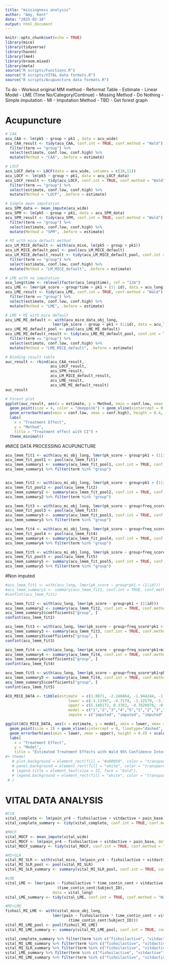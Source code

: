 ```yaml
---
title: "missingness analysis"
author: "Amy, Kent"
date: "2025-02-18"
output: html_document
---
```


```r
knitr::opts_chunk$set(echo = TRUE)
library(mice)
library(tidyverse)
library(haven)
library(lme4)
library(broom.mixed)
library(meta)
source("R scripts/Functions.R")
source("R scripts/VITAL data formats.R")
source("R scripts/Acupuncture data formats.R")
```

To do
- Workout original MM method
- Reformat Table
  - Estimate
    - Linear Model
    - LME (Time No/Category/Continue)
  - Missing Method
    - Do Nothing
    - Simple imputation
    - MI
  - Imputation Method
    - TBD
- Get forest graph

# Acupuncture

```r

# CAA
acu_CAA <- lm(pk5 ~ group + pk1 , data = acu_wide)
acu_CAA_result <- tidy(acu_CAA, conf.int = TRUE, conf.method = "Wald") %>% 
  filter(term == "group") %>%
  select(estimate, conf.low, conf.high) %>%
  mutate(Method = "CAA", .before = estimate)

# LOCF
acu_LOCF_data <- LOCF(data = acu_wide, columns = c(10,11))
acu_LOCF <- lm(pk5 ~ group + pk1, data = acu_LOCF_data)
acu_LOCF_result <- tidy(acu_LOCF, conf.int = TRUE, conf.method = "Wald") %>% 
  filter(term == "group") %>%
  select(estimate, conf.low, conf.high) %>%
  mutate(Method = "LOCF", .before = estimate)

# Simple mean imputation
acu_SPM_data <- mean_impute(acu_wide)
acu_SPM <- lm(pk5 ~ group + pk1, data = acu_SPM_data)
acu_SPM_result <- tidy(acu_SPM, conf.int = TRUE, conf.method = "Wald") %>% 
  filter(term == "group") %>%
  select(estimate, conf.low, conf.high) %>%
  mutate(Method = "SPM", .before = estimate)

# MI with mice default method
acu_LM_MICE_default <- with(acu_mice, lm(pk5 ~ group + pk1)) 
acu_LM_MICE_default_pool <- pool(acu_LM_MICE_default)
acu_LM_MICE_default_result <- tidy(acu_LM_MICE_default_pool, conf.int = TRUE, conf.method = "Wald") %>% 
  filter(term == "group") %>%
  select(estimate, conf.low, conf.high) %>%
  mutate(Method = "LM_MICE_default", .before = estimate)

# LME with no imputation
acu_long$time <- relevel(factor(acu_long$time), ref = "12m")
acu_LME <- lmer(pk_score ~ group*time + pk1 + (1| id), data = acu_long)
acu_LME_result <- tidy(acu_LME, conf.int = TRUE, conf.method = "Wald") %>% 
  filter(term == "group") %>%
  select(estimate, conf.low, conf.high) %>%
  mutate(Method = "LME", .before = estimate)

# LME + MI with mice default
acu_LME_MI_default <- with(acu_mice_data_obj_long, 
                     lmer(pk_score ~ group + pk1 + (1|id), data = acu_long))
acu_LME_MI_default_pool <- pool(acu_LME_MI_default)
acu_LME_MI_default_result <- tidy(acu_LME_MI_default_pool, conf.int = TRUE, conf.method = "Wald") %>%
  filter(term == "group") %>%
  select(estimate, conf.low, conf.high) %>%
  mutate(Method = "LME_MICE_default", .before = estimate)

# Binding result table
auc_result <- rbind(acu_CAA_result, 
                    acu_LOCF_result,
                    acu_SPM_result, 
                    acu_LM_MICE_default_result,
                    acu_LME_result,
                    acu_LME_MI_default_result)
auc_result

# Forest plot
ggplot(auc_result, aes(x = estimate, y = Method, xmin = conf.low, xmax = conf.high)) +
  geom_point(size = 4, color = "deeppink") + geom_vline(xintercept = 0, linetype="dashed", color="red") +
  geom_errorbarh(aes(xmin = conf.low, xmax = conf.high), height = 0.4, color = "black") + 
  labs(
    x = "Treatment Effect",
    y = "Method",
    title = "Treatment effect with CI") +
  theme_minimal() 
```

#MICE DATA PROCESSING ACUPUNCTURE

```r
acu_lmem_fit1 <- with(acu_mi_obj_long, lmer(pk_score ~ group*pk1 + (1|id)))
acu_lmem_fit_pool1 <- pool(acu_lmem_fit1)
acu_lmem_summary1 <- summary(acu_lmem_fit_pool1, conf.int = TRUE, conf.method = "Wald")
acu_lmem_summary1 %>% filter(term %in% "group")


acu_lmem_fit2 <- with(acu_mi_obj_long, lmer(pk_score ~ group+pk1 + (1|id)))
acu_lmem_fit_pool2 <- pool(acu_lmem_fit2)
acu_lmem_summary2 <- summary(acu_lmem_fit_pool2, conf.int = TRUE, conf.method = "Wald")
acu_lmem_summary2 %>% filter(term %in% "group")

acu_lmem_fit3 <- with(acu_mi_obj_long, lmer(pk_score ~ group+freq_score*pk1 + (1|id)))
acu_lmem_fit_pool3 <- pool(acu_lmem_fit3)
acu_lmem_summary3 <- summary(acu_lmem_fit_pool3, conf.int = TRUE, conf.method = "Wald")
acu_lmem_summary3 %>% filter(term %in% "group")

acu_lmem_fit4 <- with(acu_mi_obj_long, lmer(pk_score ~ group+freq_score*pk1+migraine + (1|id)))
acu_lmem_fit_pool4 <- pool(acu_lmem_fit4)
acu_lmem_summary4 <- summary(acu_lmem_fit_pool4, conf.int = TRUE, conf.method = "Wald")
acu_lmem_summary4 %>% filter(term %in% "group")

acu_lmem_fit5 <- with(acu_mi_obj_long, lmer(pk_score ~ group+freq_score*pk1+pk1*chronicity + (1|id)))
acu_lmem_fit_pool5 <- pool(acu_lmem_fit5)
acu_lmem_summary5 <- summary(acu_lmem_fit_pool5, conf.int = TRUE, conf.method = "Wald")
acu_lmem_summary5 %>% filter(term %in% "group")
```

#Non imputed

```r
#acu_lmem_fit1 <- with(acu_long, lmer(pk_score ~ group*pk1 + (1|id)))
#acu_lmem_summary1 <- summary(acu_lmem_fit1, conf.int = TRUE, conf.method = "Wald")
#confint(acu_lmem_fit1)

acu_lmem_fit2 <- with(acu_long, lmer(pk_score ~ group+pk1 + (1|id)))
acu_lmem_summary2 <- summary(acu_lmem_fit2, conf.int = TRUE, conf.method = "Wald")
acu_lmem_summary2$coefficients["group", ]
confint(acu_lmem_fit2)

acu_lmem_fit3 <- with(acu_long, lmer(pk_score ~ group+freq_score*pk1 + (1|id)))
acu_lmem_summary3 <- summary(acu_lmem_fit3, conf.int = TRUE, conf.method = "Wald")
acu_lmem_summary3$coefficients["group", ]
confint(acu_lmem_fit3)

acu_lmem_fit4 <- with(acu_long, lmer(pk_score ~ group+freq_score*pk1+migraine + (1|id)))
acu_lmem_summary4 <- summary(acu_lmem_fit4, conf.int = TRUE, conf.method = "Wald")
acu_lmem_summary4$coefficients["group", ] 
confint(acu_lmem_fit4)

acu_lmem_fit5 <- with(acu_long, lmer(pk_score ~ group+freq_score*pk1+pk1*chronicity + (1|id)))
acu_lmem_summary5 <- summary(acu_lmem_fit4, conf.int = TRUE, conf.method = "Wald")
acu_lmem_summary5$coefficients["group", ] 
confint(acu_lmem_fit5)
```


```r
ACU_MICE_DATA <- tibble(estimate  = c(1.0071, -2.246864, -1.944244, -1.929348, -1.938256, -0.5887, -4.4087, -2.051, -2.049, -2.049),
                            lower = c(-3.13397, -4.7174, -3.12579, -3.109794, -3.119116, -3.294, -6.445, -3.4454, -3.4442, -3.4572),
                            upper = c(5.148172, 0.3763, -0.7626976, -0.7489025, -0.7573948, 4.471, -2.373, -0.656, -0.6556, -0.6782),
                            model = c("1","2","3","4","5","1","2","3","4","5"),
                            impute = c("imputed", "imputed", "imputed", "imputed", "imputed", "non-imputed","non-imputed","non-imputed","non-imputed","non-imputed"))

ggplot(ACU_MICE_DATA, aes(x = estimate, y = model, xmin = lower, xmax = upper, colour=impute)) +
  geom_point(size = 3) + geom_vline(xintercept = 0, linetype="dashed", color="red") +
  geom_errorbarh(aes(xmin = lower, xmax = upper), height = 0.4) + scale_color_manual(name="MICE",values = c("imputed" = "lawngreen", "non-imputed" = "olivedrab"), labels=c("5 Imputed Datasets","Observed Data")) +
  labs(
    x = "Treatment Effect",
    y = "Model",
    title = "Estimated Treatment Effects with Wald 95% Confidence Intervals") + theme_minimal()
#+ theme(
   # plot.background = element_rect(fill = "#a80050", color = "transparent"),  
   # panel.background = element_rect(fill = "white", color = "transparent"),
   # legend.title = element_text(size = 12, face = "bold"),
   # legend.background = element_rect(fill = "white", color = "transparent")  
 # ) 
```










# VITAL DATA ANALYSIS

```r
#CCA
vital_complete <- lm(pain_yr4 ~ fishoilactive + vitdactive + pain_base, data = vital_wide) 
vital_complete_summary <- tidy(vital_complete, conf.int = TRUE, conf.method = "Wald")

#MOCF
vital_MOCF <- mean_impute(vital_wide)
vital_MOCF <- lm(pain_yr4 ~ fishoilactive + vitdactive + pain_base, data = vital_MOCF)
vital_MOCF_summary <- tidy(vital_MOCF, conf.int = TRUE, conf.method = "Wald")

#MI+SLR
vital_MI_SLR <- with(vital_mice, lm(pain_yr4 ~ fishoilactive + vitdactive  + pain_base ))
vital_MI_SLR_pool <- pool(vital_MI_SLR)
vital_MI_SLR_summary <- summary(vital_MI_SLR_pool, conf.int = TRUE, conf.method = "Wald")

#LME
vital_LME <- lmer(pain ~ fishoilactive * time_contin_cent + vitdactive * time_contin_cent + pain_base + 
                       (time_contin_cent|Subject_ID), 
                     data = vital_long)
vital_LME_summary <- tidy(vital_LME, conf.int = TRUE, conf.method = "Wald")

#MI+LME
fishoil_MI_LME <- with(vital_mice_obj_long, 
                     lmer(pain ~ fishoilactive * time_contin_cent + vitdactive * time_contin_cent + pain_base + 
                            (time_contin_cent|Subject_ID)))
vital_MI_LME_pool <- pool(fishoil_MI_LME)
vital_MI_LME_summary <- summary(vital_MI_LME_pool, conf.int = TRUE, conf.method = "Wald")

vital_complete_summary %>% filter(term %in% c("fishoilactive", "vitdactive"))
vital_MI_LME_summary %>% filter(term %in% c("fishoilactive", "vitdactive"))
vital_MI_SLR_summary %>% filter(term %in% c("fishoilactive", "vitdactive"))
vital_LME_summary %>% filter(term %in% c("fishoilactive", "vitdactive"))
vital_MI_LME_summary %>% filter(term %in% c("fishoilactive", "vitdactive"))
```

